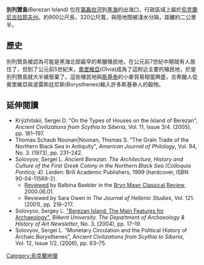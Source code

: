 '''別列贊島'''(Berezan Island) 位在[[第聶伯河|第聶伯河]]到[[黑海|黑海]]的出海口，行政區域上屬於[[烏克蘭|烏克蘭]][[尼古拉耶夫州|尼古拉耶夫州]]。約900公尺長，320公尺寬，與陸地間被淺水分隔，距離約二公里半。 

== 歷史 ==

別列贊島被認為可能是黑海北部最早的希臘殖民地，在公元前7世紀中期就有人居住了，但到了公元前5世紀末，[[奧里維亞|奧里維亞]](Olvia)成為了這附近主要的殖民地，於是別列贊島就大半被廢棄了。這些殖民地與[[斯基泰|斯基泰]]的小麥貿易相當興盛，古希臘人從奧里維亞與波雷斯廷尼斯(Borysthenes)輸入許多斯基泰人的穀物。

== 延伸閱讀 ==

* Krÿzhitskii, Sergei D. "On the Types of Houses on the Island of Berezan", ''Ancient Civilizations from Scythia to Siberia'', Vol. 11, Issue 3/4. (2005), pp. 181–197.
* Thomas Schaub Noonan|Noonan, Thomas S. "The Grain Trade of the Northern Black Sea in Antiquity", ''American Journal of Philology'', Vol. 94, No. 3. (1973), pp. 231–242.
* Solovyov, Sergei L. ''Ancient Berezan: The Architecture, History and Culture of the First Greek Colony in the Northern Black Sea (Colloquia Pontica; 4)''. Leiden: Brill Academic Publishers, 1999 (hardcover, ISBN 90-04-11569-2).
** [http://ccat.sas.upenn.edu/bmcr/2000/2000-06-01.html Reviewed]{{Wayback|url=http://ccat.sas.upenn.edu/bmcr/2000/2000-06-01.html |date=20010308215629 }} by Balbina Baebler in the [http://ccat.sas.upenn.edu/bmcr/ Bryn Mawr Classical Review]{{Wayback|url=http://ccat.sas.upenn.edu/bmcr/ |date=20061206223625 }}, 2000.06.01.
** Reviewed by Sara Owen in ''The Journal of Hellenic Studies'', Vol. 121. (2001), pp. 216–217.
* Solovyov, Sergey L. [http://www.bilkent.edu.tr/~arkeo/newsletter03/08-Berezan.doc "Berezan Island: The Main Features for Archaeology"]{{Wayback|url=http://www.bilkent.edu.tr/~arkeo/newsletter03/08-Berezan.doc |date=20090305181549 }}, ''Bilkent University. The Department of Archaeology & History of Art Newsletter'', No. 3. (2004), pp. 17–19.
* Solovyov, Sergei L. "Monetary Circulation and the Political History of Archaic Borysthenes", ''Ancient Civilizations from Scythia to Siberia'', Vol. 12, Issue 1/2. (2006), pp. 63–75.

[[Category:烏克蘭地理|Category:烏克蘭地理]]